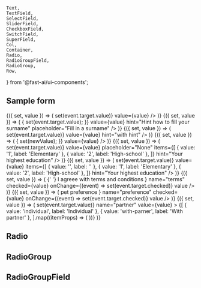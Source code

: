 	Text,
	TextField,
	SelectField,
	SliderField,
	CheckboxField,
	SwitchField,
	SuperField,
	Col,
	Container,
	Radio,
	RadioGroupField,
	RadioGroup,
	Row,
} from '@fast-ai/ui-components';

<Meta title="Examples/Forms" component={SuperField} />

## Sample form

<Preview>
	<Story name="Form">
		<Container>
			<Row py={2}>
				<Col span={6}>
					<Field>
						{({ set, value }) => (
							<TextField
								label="Name"
								name="name"
								onChange={(event) => set(event.target.value)}
								value={value}
							/>
						)}
					</Field>
				</Col>
				<Col span={6}>
					<Field>
						{({ set, value }) => (
							<TextField
								label="Surname"
								name="surname"
								onChange={(event) => {
									set(event.target.value);
								}}
								value={value}
								hint="Hint how to fill your surname"
								placeholder="Fill in a surname"
							/>
						)}
					</Field>
				</Col>
			</Row>
			<Row py={2}>
				<Col span={12}>
					<Field>
						{({ set, value }) => (
							<TextField
								label="Personal ID"
								name="id"
								onChange={(event) => set(event.target.value)}
								value={value}
								hint="with hint"
							/>
						)}
					</Field>
				</Col>
			</Row>
			<Row py={2}>
				<Col span={12}>
					<Field initial={[10, 90]}>
						{({ set, value }) => (
							<SliderField
								label="Amount"
								name="amount"
								min={0}
								max={100}
								step={10}
								onChange={(newValue) => {
									set(newValue);
								}}
								value={value}
							/>
						)}
					</Field>
				</Col>
			</Row>
			<Row py={2}>
				<Col span={6}>
					<Field>
						{({ set, value }) => (
							<SelectField
								label="Education"
								name="education"
								onChange={(event) => set(event.target.value)}
								value={value}
								placeholder="None"
								items={[
									{ value: '1', label: 'Elementary' },
									{ value: '2', label: 'High-school' },
								]}
								hint="Your highest education"
							/>
						)}
					</Field>
				</Col>
				<Col span={6}>
					<Field>
						{({ set, value }) => (
							<SelectField
								label="Education"
								name="education"
								onChange={(event) => set(event.target.value)}
								value={value}
								items={[
									{ value: '', label: '' },
									{ value: '1', label: 'Elementary' },
									{ value: '2', label: 'High-school' },
								]}
								hint="Your highest education"
							/>
						)}
					</Field>
				</Col>
			</Row>
			<Row py={2}>
				<Col span={12}>
					<Field>
						{({ set, value }) => (
							<CheckboxField
								label={
									<Text fontSize={[1, 1, 1, 2]} p={0} m={0}>
										{' '}
										I agreee with terms and conditions
									</Text>
								}
								name="terms"
								checked={value}
								onChange={(event) => set(event.target.checked)}
								value
							/>
						)}
					</Field>
				</Col>
			</Row>
			<Row py={2}>
				<Col span={12}>
					<Field>
						{({ set, value }) => (
							<SwitchField
								label={
									<Text fontSize={[1, 1, 1, 2]} p={0} m={0} ml={1}>
										pet preference
									</Text>
								}
								name="preference"
								checked={value}
								onChange={(event) => set(event.target.checked)}
								value
							/>
						)}
					</Field>
				</Col>
			</Row>
			<Row>
				<Col span={12}>
					<Field>
						{({ set, value }) => (
							<RadioGroupField
								legend="Who is your partner?"
								onChange={(event) => set(event.target.value)}
								name="partner"
								value={value}
							>
								{[
									{ value: 'individual', label: 'Individual' },
									{ value: 'with-parner', label: 'With partner' },
								].map((itemProps) => (
									<Radio key={itemProps.value} {...itemProps} />
								))}
							</RadioGroupField>
						)}
					</Field>
				</Col>
			</Row>
		</Container>
	</Story>
</Preview>

## Radio

<Props of={Radio} />

## RadioGroup

<Props of={RadioGroup} />

## RadioGroupField

<Props of={RadioGroupField} />
